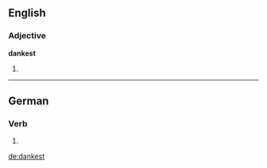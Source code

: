 ==English==

===Adjective===
'''dankest'''

# {{superlative of|[[dank]]}}

----

==German==

===Verb===
{{infl|de}}

# {{de-verb form of|danken|2|s|k1}}

[[de:dankest]]